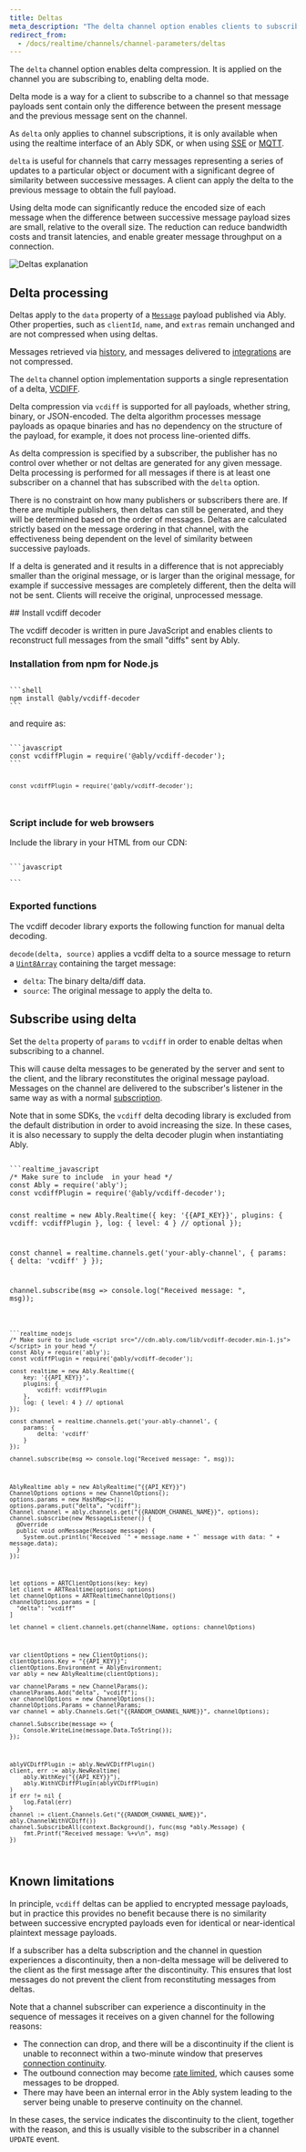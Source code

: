 ```yaml
---
title: Deltas
meta_description: "The delta channel option enables clients to subscribe to a channel and only receive the difference between the present and previous message."
redirect_from:
  - /docs/realtime/channels/channel-parameters/deltas
---
```


The `delta` channel option enables delta compression. It is applied on the channel you are subscribing to, enabling delta mode.

Delta mode is a way for a client to subscribe to a channel so that message payloads sent contain only the difference between the present message and the previous message sent on the channel.

As `delta` only applies to channel subscriptions, it is only available when using the realtime interface of an Ably SDK, or when using [SSE](/docs/protocols/sse) or [MQTT](/docs/protocols/mqtt).

`delta` is useful for channels that carry messages representing a series of updates to a particular object or document with a significant degree of similarity between successive messages. A client can apply the delta to the previous message to obtain the full payload.

Using delta mode can significantly reduce the encoded size of each message when the difference between successive message payload sizes are small, relative to the overall size. The reduction can reduce bandwidth costs and transit latencies, and enable greater message throughput on a connection.

![Deltas explanation](../../../../images/content/realtime/delta-messages.png)

## Delta processing <a id="processing"/>

Deltas apply to the `data` property of a [`Message`](/docs/channels/messages) payload published via Ably. Other properties, such as `clientId`, `name`, and `extras` remain unchanged and are not compressed when using deltas.

Messages retrieved via [history](/docs/storage-history/history), and messages delivered to [integrations](/docs/platform/integrations) are not compressed.

The `delta` channel option implementation supports a single representation of a delta, [VCDIFF](https://tools.ietf.org/html/rfc3284).

Delta compression via `vcdiff` is supported for all payloads, whether string, binary, or JSON-encoded. The delta algorithm processes message payloads as opaque binaries and has no dependency on the structure of the payload, for example, it does not process line-oriented diffs.

As delta compression is specified by a subscriber, the publisher has no control over whether or not deltas are generated for any given message. Delta processing is performed for all messages if there is at least one subscriber on a channel that has subscribed with the `delta` option.

There is no constraint on how many publishers or subscribers there are. If there are multiple publishers, then deltas can still be generated, and they will be determined based on the order of messages. Deltas are calculated strictly based on the message ordering in that channel, with the effectiveness being dependent on the level of similarity between successive payloads.

If a delta is generated and it results in a difference that is not appreciably smaller than the original message, or is larger than the original message, for example if successive messages are completely different, then the delta will not be sent. Clients will receive the original, unprocessed message.

<If lang="javascript,nodejs">
## Install vcdiff decoder <a id="vcdiff"/>

The vcdiff decoder is written in pure JavaScript and enables clients to reconstruct full messages from the small "diffs" sent by Ably.

### Installation from npm for Node.js <a id="install"/>

<Code fixed="true">
```shell
npm install @ably/vcdiff-decoder
```
</Code>

and require as:

<Code>
```javascript
const vcdiffPlugin = require('@ably/vcdiff-decoder');
```

```nodejs
const vcdiffPlugin = require('@ably/vcdiff-decoder');
```
</Code>

### Script include for web browsers <a id="browsers"/>

Include the library in your HTML from our CDN:

<Code fixed="true">
```javascript
<script src="https://cdn.ably.io/lib/vcdiff-decoder.min-1.js"></script>
```
</Code>

### Exported functions <a id="exported"/>

The vcdiff decoder library exports the following function for manual delta decoding.

`decode(delta, source)` applies a vcdiff delta to a source message to return a [`Uint8Array`](https://nodejs.org/api/buffer.html#buffer) containing the target message:

* `delta`: The binary delta/diff data.
* `source`: The original message to apply the delta to.
</If>

## Subscribe using delta <a id="subscribe"/>

Set the `delta` property of `params` to `vcdiff` in order to enable deltas when subscribing to a channel.

This will cause delta messages to be generated by the server and sent to the client, and the library reconstitutes the original message payload. Messages on the channel are delivered to the subscriber's listener in the same way as with a normal [subscription](/docs/pub-sub#subscribe).

Note that in some SDKs, the `vcdiff` delta decoding library is excluded from the default distribution in order to avoid increasing the size. In these cases, it is also necessary to supply the delta decoder plugin when instantiating Ably.

<Code>
```realtime_javascript
/* Make sure to include <script src="//cdn.ably.com/lib/vcdiff-decoder.min-1.js"></script> in your head */
const Ably = require('ably');
const vcdiffPlugin = require('@ably/vcdiff-decoder');

const realtime = new Ably.Realtime({
    key: '{{API_KEY}}',
    plugins: {
        vcdiff: vcdiffPlugin
    },
    log: { level: 4 } // optional
});

const channel = realtime.channels.get('your-ably-channel', {
    params: {
        delta: 'vcdiff'
    }
});

channel.subscribe(msg => console.log("Received message: ", msg));
```

```realtime_nodejs
/* Make sure to include <script src="//cdn.ably.com/lib/vcdiff-decoder.min-1.js"></script> in your head */
const Ably = require('ably');
const vcdiffPlugin = require('@ably/vcdiff-decoder');

const realtime = new Ably.Realtime({
    key: '{{API_KEY}}',
    plugins: {
        vcdiff: vcdiffPlugin
    },
    log: { level: 4 } // optional
});

const channel = realtime.channels.get('your-ably-channel', {
    params: {
        delta: 'vcdiff'
    }
});

channel.subscribe(msg => console.log("Received message: ", msg));
```

```realtime_java
AblyRealtime ably = new AblyRealtime("{{API_KEY}}")
ChannelOptions options = new ChannelOptions();
options.params = new HashMap<>();
options.params.put("delta", "vcdiff");
Channel channel = ably.channels.get("{{RANDOM_CHANNEL_NAME}}", options);
channel.subscribe(new MessageListener() {
  @Override
  public void onMessage(Message message) {
    System.out.println("Received `" + message.name + "` message with data: " + message.data);
  }
});
```

```realtime_swift
let options = ARTClientOptions(key: key)
let client = ARTRealtime(options: options)
let channelOptions = ARTRealtimeChannelOptions()
channelOptions.params = [
  "delta": "vcdiff"
]

let channel = client.channels.get(channelName, options: channelOptions)
```

```realtime_csharp
var clientOptions = new ClientOptions();
clientOptions.Key = "{{API_KEY}}";
clientOptions.Environment = AblyEnvironment;
var ably = new AblyRealtime(clientOptions);

var channelParams = new ChannelParams();
channelParams.Add("delta", "vcdiff");
var channelOptions = new ChannelOptions();
channelOptions.Params = channelParams;
var channel = ably.Channels.Get("{{RANDOM_CHANNEL_NAME}}", channelOptions);

channel.Subscribe(message => {
    Console.WriteLine(message.Data.ToString());
});
```

```realtime_go
ablyVCDiffPlugin := ably.NewVCDiffPlugin()
client, err := ably.NewRealtime(
    ably.WithKey("{{API_KEY}}"),
    ably.WithVCDiffPlugin(ablyVCDiffPlugin)
)
if err != nil {
    log.Fatal(err)
}
channel := client.Channels.Get("{{RANDOM_CHANNEL_NAME}}", ably.ChannelWithVCDiff())
channel.SubscribeAll(context.Background(), func(msg *ably.Message) {
    fmt.Printf("Received message: %+v\n", msg)
})
```
</Code>

## Known limitations <a id="limitations"/>

In principle, `vcdiff` deltas can be applied to encrypted message payloads, but in practice this provides no benefit because there is no similarity between successive encrypted payloads even for identical or near-identical plaintext message payloads.

If a subscriber has a delta subscription and the channel in question experiences a discontinuity, then a non-delta message will be delivered to the client as the first message after the discontinuity. This ensures that lost messages do not prevent the client from reconstituting messages from deltas.

Note that a channel subscriber can experience a discontinuity in the sequence of messages it receives on a given channel for the following reasons:

* The connection can drop, and there will be a discontinuity if the client is unable to reconnect within a two-minute window that preserves [connection continuity](/docs/connect/states).
* The outbound connection may become [rate limited](/docs/platform/pricing/limits), which causes some messages to be dropped.
* There may have been an internal error in the Ably system leading to the server being unable to preserve continuity on the channel.

In these cases, the service indicates the discontinuity to the client, together with the reason, and this is usually visible to the subscriber in a channel `UPDATE` event.
